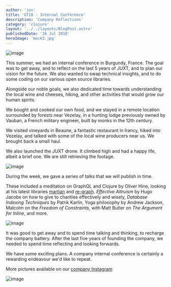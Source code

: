 ```yaml
---
author: 'jon'
title: 'GT18 - Internal Conference'
description: 'Company Reflections'
category: 'clojure'
layout: '../../layouts/BlogPost.astro'
publishedDate: '26 Jul 2018'
heroImage: 'mock3.jpg'
---
```




<Image alt='image' src={fo} />

This summer, we had an internal conference in Burgundy, France. The goal
was to get away, and to reflect on the last 5 years of JUXT, and to plan
our vision for the future. We also wanted to swap technical insights,
and to do some coding on our various open source libraries.

Alongside our noble goals, we also dedicated time towards understanding
the local wine and cheeses, hiking, and other activities that would grow
our human spirits.

We bought and cooked our own food, and we stayed in a remote location
surrounded by forests near Vezelay, in a hunting lodge previously owned
by Vauban, a French military engineer, built by monks in the 12th
century.

We visited vineyards in Beaune, a fantastic restaurant in Irancy, hiked
into Vezelay, and talked with some of the local wine producers near us.
We brought back a small haul.

We also launched the JUXT drone. It climbed high and had a happy life,
albeit a brief one. We are still retrieving the footage.


<Image alt='image' src={to} />

During the week, we gave a series of talks that we will publish in time.

These included a meditation on GraphQL and Clojure by Oliver Hine,
looking at his latest libraries
[martian](https://github.com/oliyh/martian) and
[re-graph](https://github.com/oliyh/re-graph). _Effective Altruism_ by
Hugo Jacobs on how to give to charities effectively and wisely,
_Database Indexing Techniques_ by Patrik Karlin, Yoga philosophy by
Andrew Jackson, Malcolm on the _Freedom of Constraints_, with Matt
Butler on _The Argument for Inline_, and more.


<Image alt='image' src={gt} />

It was good to get away and to spend time talking and thinking, to
recharge the company battery. After the last five years of founding the
company, we needed to spend time reflecting and looking forwards.

We have some exciting plans. A company internal conference is certainly
a rewarding endeavour we'd like to repeat.

More pictures available on our [company
Instagram](https://www.instagram.com/juxtpro)


<Image alt='image' src={di} />
